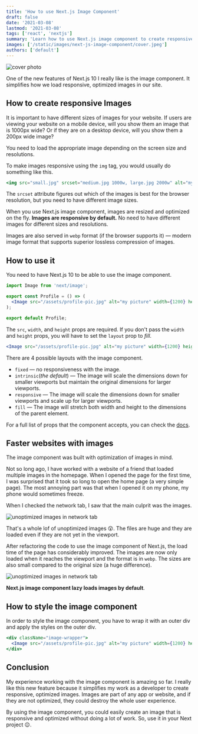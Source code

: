 ```yaml
---
title: 'How to use Next.js Image Component'
draft: false
date: '2021-03-08'
lastmod: '2021-03-08'
tags: ['react', 'nextjs']
summary: 'Learn how to use Next.js image component to create responsive, performant images in React.'
images: ['/static/images/next-js-image-component/cover.jpeg']
authors: ['default']
---
```


![cover photo](/static/images/next-js-image-component/cover.jpeg)

<ImageAttribution
  text="Photo by Danielle MacInnes on Unsplash"
  url="https://unsplash.com/photos/IuLgi9PWETU/info"
/>

One of the new features of Next.js 10 I really like is the image component. It simplifies how we load responsive, optimized images in our site.

## How to create responsive Images

It is important to have different sizes of images for your website. If users are viewing your website on a mobile device, will you show them an image that is 1000px wide? Or if they are on a desktop device, will you show them a 200px wide image?

You need to load the appropriate image depending on the screen size and resolutions.

To make images responsive using the `img` tag, you would usually do something like this.

```jsx
<img src="small.jpg" srcset="medium.jpg 1000w, large.jpg 2000w" alt="my-image" />
```

The `srcset` attribute figures out which of the images is best for the browser resolution, but you need to have different image sizes.

When you use Next.js image component, images are resized and optimized on the fly. **Images are responsive by default.** No need to have different images for different sizes and resolutions.

Images are also served in `webp` format (if the browser supports it) — modern image format that supports superior lossless compression of images.

## How to use it

You need to have Next.js 10 to be able to use the image component.

```jsx
import Image from 'next/image';

export const Profile = () => (
  <Image src="/assets/profile-pic.jpg" alt="my picture" width={1200} height={900} />
);

export default Profile;
```

The `src`, `width`, and `height` props are required. If you don't pass the `width` and `height` props, you will have to set the `layout` prop to _fill_.

```jsx
<Image src="/assets/profile-pic.jpg" alt="my picture" width={1200} height={900} layout="fill" />
```

There are 4 possible layouts with the image component.

- `fixed` — no responsiveness with the image.
- `intrinsic`(_the default_) — The image will scale the dimensions down for smaller viewports but maintain the original dimensions for larger viewports.
- `responsive` — The image will scale the dimensions down for smaller viewports and scale up for larger viewports.
- `fill` — The image will stretch both width and height to the dimensions of the parent element.

For a full list of props that the component accepts, you can check the [docs](https://nextjs.org/docs/api-reference/next/image).

## Faster websites with images

The image component was built with optimization of images in mind.

Not so long ago, I have worked with a website of a friend that loaded multiple images in the homepage. When I opened the page for the first time, I was surprised that it took so long to open the home page (a very simple page). The most annoying part was that when I opened it on my phone, my phone would sometimes freeze.

When I checked the network tab, I saw that the main culprit was the images.

![unoptimized images in network tab](/static/images/next-js-image-component/image-unoptimized-network-tab.png)

That's a whole lof of unoptimized images 😲. The files are huge and they are loaded even if they are not yet in the viewport.

After refactoring the code to use the image component of Next.js, the load time of the page has considerably improved. The images are now only loaded when it reaches the viewport and the format is in `webp`. The sizes are also small compared to the original size (a huge difference).

![unoptimized images in network tab](/static/images/next-js-image-component/image-optimized-network-tab.png)

**Next.js image component lazy loads images by default**.

## How to style the image component

In order to style the image component, you have to wrap it with an outer div and apply the styles on the outer div.

```jsx
<div className="image-wrapper">
  <Image src="/assets/profile-pic.jpg" alt="my picture" width={1200} height={900} layout="fill" />
</div>
```

## Conclusion

My experience working with the image component is amazing so far. I really like this new feature because it simplifies my work as a developer to create responsive, optimized images. Images are part of any app or website, and if they are not optimized, they could destroy the whole user experience.

By using the image component, you could easily create an image that is responsive and optimized without doing a lot of work. So, use it in your Next project 😉.
